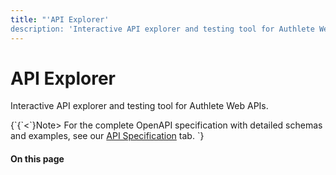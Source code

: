```yaml
---
title: "'API Explorer'
description: 'Interactive API explorer and testing tool for Authlete Web APIs.'"
---
```


# API Explorer

Interactive API explorer and testing tool for Authlete Web APIs.

{\`{\`<\`}Note>
For the complete OpenAPI specification with detailed schemas and examples, see our [API Specification](/api-specification) tab.
</Note>\`}

#### On this page
